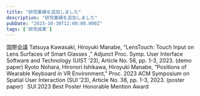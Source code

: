 ```yaml
---
title: "研究業績を追加しました"
description: "研究業績を追加しました"
pubDate: "2023-10-30T12:00:00.000Z"
tags: ['研究成果']
---
```



国際会議
Tatsuya Kawasaki, Hiroyuki Manabe, “LensTouch: Touch Input on Lens Surfaces of Smart Glasses ,” Adjunct Proc. Symp. User Interface Software and Technology (UIST ’23), Article No. 56, pp. 1-3, 2023. (demo paper)
Ryoto Nohara, Hironori Ishikawa, Hiroyuki Manabe, “Positions of Wearable Keyboard in VR Environment,” Proc. 2023 ACM Symposium on Spatial User Interaction (SUI ’23), Article No. 38, pp. 1-3, 2023. (poster paper)  SUI 2023 Best Poster Honorable Mention Award

